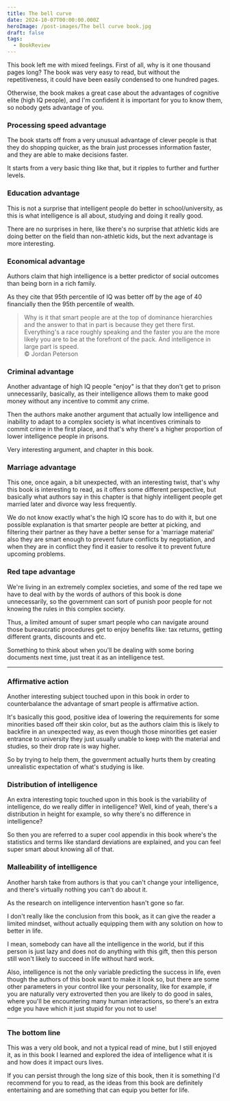 ```yaml
---
title: The bell curve
date: 2024-10-07T00:00:00.000Z
heroImage: /post-images/The bell curve book.jpg
draft: false
tags:
  - BookReview
---
```


This book left me with mixed feelings. First of all, why is it one thousand pages long? The book was very easy to read, but without the repetitiveness, it could have been easily condensed to one hundred pages.

Otherwise, the book makes a great case about the advantages of cognitive elite (high IQ people), and I'm confident it is important for you to know them, so nobody gets advantage of you.

### Processing speed advantage

The book starts off from a very unusual advantage of clever people is that they do shopping quicker, as the brain just processes information faster, and they are able to make decisions faster.

It starts from a very basic thing like that, but it ripples to further and further levels.

### Education advantage

This is not a surprise that intelligent people do better in school/university, as this is what intelligence is all about, studying and doing it really good.

There are no surprises in here, like there's no surprise that athletic kids are doing better on the field than non-athletic kids, but the next advantage is more interesting.

### Economical advantage

Authors claim that high intelligence is a better predictor of social outcomes than being born in a rich family.

As they cite that 95th percentile of IQ was better off by the age of 40 financially then the 95th percentile of wealth.

> Why is it that smart people are at the top of dominance hierarchies and the answer to that in part is because they get there first. Everything's a race roughly speaking and the faster you are the more likely you are to be at the forefront of the pack. And intelligence in large part is speed.\
> © Jordan Peterson

### Criminal advantage

Another advantage of high IQ people "enjoy" is that they don't get to prison unnecessarily, basically, as their intelligence allows them to make good money without any incentive to commit any crime.

Then the authors make another argument that  actually low intelligence and inability to adapt to a complex society is what incentives criminals to commit crime in the first place, and that's why there's a higher proportion of lower intelligence people in prisons.

Very interesting argument, and chapter in this book.

### Marriage advantage

This one, once again, a bit unexpected, with an interesting twist, that's why this book is interesting to read, as it offers some different perspective, but basically what authors say in this chapter is that highly intelligent people get married later and divorce way less frequently.

We do not know exactly what's the high IQ score has to do with it, but one possible explanation is that smarter people are better at picking, and filtering their partner as they have a better sense for a 'marriage material' also they are smart enough to prevent future conflicts by negotiation, and when they are in conflict they find it easier to resolve it to prevent future upcoming problems.

### Red tape advantage

We're living in an extremely complex societies, and some of the red tape we have to deal with by the words of authors of this book is done unnecessarily, so the government can sort of punish poor people for not knowing the rules in this complex society.

Thus, a limited amount of super smart people who can navigate around those bureaucratic procedures get to enjoy benefits like: tax returns, getting different grants, discounts and etc.

Something to think about when you'll be dealing with some boring documents next time, just treat it as an intelligence test.

***

### Affirmative action

Another interesting subject touched upon in this book in order to counterbalance the advantage of smart people is affirmative action.

It's basically this good, positive idea of lowering the requirements for some minorities based off their skin color, but as the authors claim this is likely to backfire in an unexpected way, as even though those minorities get easier entrance to university they just usually unable to keep with the material and studies, so their drop rate is way higher.

So by trying to help them, the government actually hurts them by creating unrealistic expectation of what's studying is like.

### Distribution of intelligence

An extra interesting topic touched upon in this book is the variability of intelligence, do we really differ in intelligence? Well, kind of yeah,  there's a distribution in height for example, so why there's no difference in intelligence?

So then you are referred to a super cool appendix in this book where's the statistics and terms like standard deviations are explained, and you can feel super smart about knowing all of that.

### Malleability of intelligence

Another harsh take from authors is that you can't change your intelligence, and there's virtually nothing you can't do about it.

As the research on intelligence intervention hasn't gone so far.

I don't really like the conclusion from this book, as it can give the reader a limited mindset, without actually equipping them with any solution on how to better in life.

I mean, somebody can have all the intelligence in the world, but if this person is just lazy and does not do anything with this gift, then this person still won't likely to succeed in life without hard work.

Also, intelligence is not the only variable predicting the success in life, even though the authors of this book want to make it look so, but there are some other parameters in your control like your personality, like for example, if you are naturally very extroverted then you are likely to do good in sales, where you'll be encountering many human interactions, so there's an extra edge you have which it just stupid for you not to use!

***

### The bottom line

This was a very old book, and not a typical read of mine, but I still enjoyed it, as in this book I learned and explored the idea of intelligence what it is and how does it impact ours lives.

If you can persist through the long size of this book, then it is something I'd recommend for you to read, as the ideas from this book are definitely entertaining and are something that can equip you better for life.
